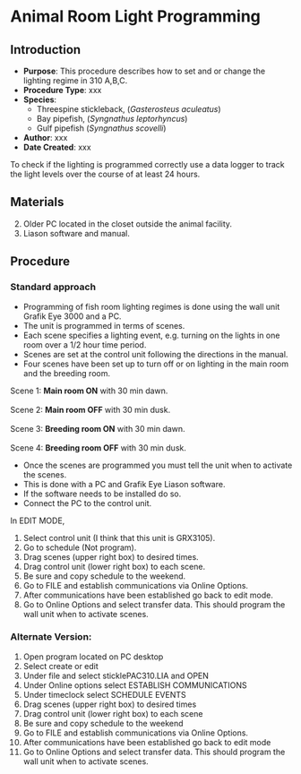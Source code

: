# Animal Room Light Programming {#sec-vert_husb-room_lighting}

## Introduction

-   **Purpose**: This procedure describes how to set and or change the lighting regime in 310 A,B,C.
-   **Procedure Type**: xxx
-   **Species**:
    -   Threespine stickleback, (*Gasterosteus aculeatus*)
    -   Bay pipefish, (*Syngnathus leptorhyncus*)
    -   Gulf pipefish (*Syngnathus scovelli*)
-   **Author**: xxx
-   **Date Created**: xxx

::: {.callout-warning title="NOTES"}
To check if the lighting is programmed correctly use a data logger to track the light levels over the course of at least 24 hours.
:::

## Materials

2.  Older PC located in the closet outside the animal facility.
3.  Liason software and manual.

## Procedure

### Standard approach

-   Programming of fish room lighting regimes is done using the wall unit Grafik Eye 3000 and a PC.
-   The unit is programmed in terms of scenes.
-   Each scene specifies a lighting event, e.g. turning on the lights in one room over a 1/2 hour time period.
-   Scenes are set at the control unit following the directions in the manual.
-   Four scenes have been set up to turn off or on lighting in the main room and the breeding room.

Scene 1: **Main room ON** with 30 min dawn.\
\
Scene 2: **Main room OFF** with 30 min dusk.\
\
Scene 3: **Breeding room ON** with 30 min dawn.\
\
Scene 4: **Breeding room OFF** with 30 min dusk.

-   Once the scenes are programmed you must tell the unit when to activate the scenes.
-   This is done with a PC and Grafik Eye Liason software.
-   If the software needs to be installed do so.
-   Connect the PC to the control unit.

In EDIT MODE,

1.  Select control unit (I think that this unit is GRX3105).
2.  Go to schedule (Not program).
3.  Drag scenes (upper right box) to desired times.
4.  Drag control unit (lower right box) to each scene.
5.  Be sure and copy schedule to the weekend.
6.  Go to FILE and establish communications via Online Options.
7.  After communications have been established go back to edit mode.
8.  Go to Online Options and select transfer data. This should program the wall unit when to activate scenes.

### Alternate Version:

1.  Open program located on PC desktop
2.  Select create or edit
3.  Under file and select sticklePAC310.LIA and OPEN
4.  Under Online options select ESTABLISH COMMUNICATIONS
5.  Under timeclock select SCHEDULE EVENTS
6.  Drag scenes (upper right box) to desired times
7.  Drag control unit (lower right box) to each scene
8.  Be sure and copy schedule to the weekend
9.  Go to FILE and establish communications via Online Options.
10. After communications have been established go back to edit mode
11. Go to Online Options and select transfer data. This should program the wall unit when to activate scenes.

